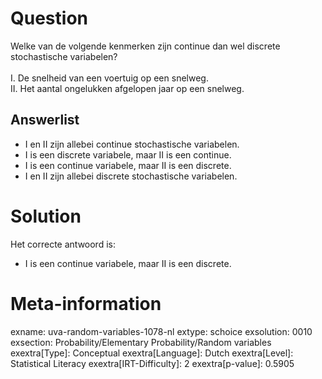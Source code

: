 Question
========

Welke van de volgende kenmerken zijn continue dan wel discrete
stochastische variabelen?\
\
I. De snelheid van een voertuig op een snelweg.\
II. Het aantal ongelukken afgelopen jaar op een snelweg.

Answerlist
----------

* I en II zijn allebei continue stochastische variabelen.
* I is een discrete variabele, maar II is een continue.
* I is een continue variabele, maar II is een discrete.
* I en II zijn allebei discrete stochastische variabelen.

Solution
========

Het correcte antwoord is: 

* I is een continue variabele, maar II is een discrete.

Meta-information
================
exname: uva-random-variables-1078-nl
extype: schoice
exsolution: 0010
exsection: Probability/Elementary Probability/Random variables
exextra[Type]: Conceptual
exextra[Language]: Dutch
exextra[Level]: Statistical Literacy
exextra[IRT-Difficulty]: 2
exextra[p-value]: 0.5905
